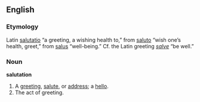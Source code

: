 ==English==
===Etymology===
Latin [[salutatio]] “a greeting, a wishing health to,” from [[saluto]] “wish one’s health, greet,” from [[salus]] “well-being.” Cf. the Latin greeting ''[[salvere|salve]]'' “be well.”

===Noun===
'''salutation'''
{{wikipedia}}
#A [[greeting]], [[salute]], or [[address]]; a [[hello]].
#The act of greeting.